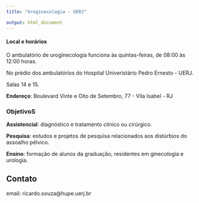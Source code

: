 ```yaml
---
title: "Uroginecologia - UERJ"

output: html_document
---
```


#### Local e horários

O ambulatório de uroginecologia funciona às quintas-feiras, de 08:00 às 12:00 horas.

No prédio dos ambulatórios do Hospital Univeristário Pedro Ernesto - UERJ.

Salas 14 e 15.

**Endereço**: Boulevard Vinte e Oito de Setembro, 77 - Vila Isabel - RJ

### **ObjetivoS**

**Assistencial**: diagnóstico e tratamento clínico ou cirúrgico.

**Pesquisa**: estudos e projetos de pesquisa relacionados aos distúrbios do assoalho pélvico.

**Ensino**: formação de alunos da graduação, residentes em ginecologia e urologia.


## **Contato**

email: ricardo.souza@hupe.uerj.br